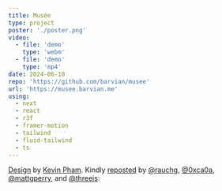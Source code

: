 ```yaml
---
title: Musée
type: project
poster: './poster.png'
video:
  - file: 'demo'
    type: 'webm'
  - file: 'demo'
    type: 'mp4'
date: 2024-06-10
repo: 'https://github.com/barvian/musee'
url: 'https://musee.barvian.me'
using:
  - next
  - react
  - r3f
  - framer-motion
  - tailwind
  - fluid-tailwind
  - ts
---
```



[Design](https://dribbble.com/shots/14281766-Ancient-Art-Museum-Landing-Page) by [Kevin Pham](https://dribbble.com/punkhoa). Kindly [reposted](https://x.com/MBarvian/status/1802750432210473008/retweets) by [@rauchg](https://x.com/rauchg), [@0xca0a](https://x.com/0xca0a), [@mattgperry](https://x.com/mattgperry), and [@threejs](https://x.com/threejs):

<Tweet hideVideos id="1802788443342373029" />
<Tweet hideVideos id="1802750432210473008" />
